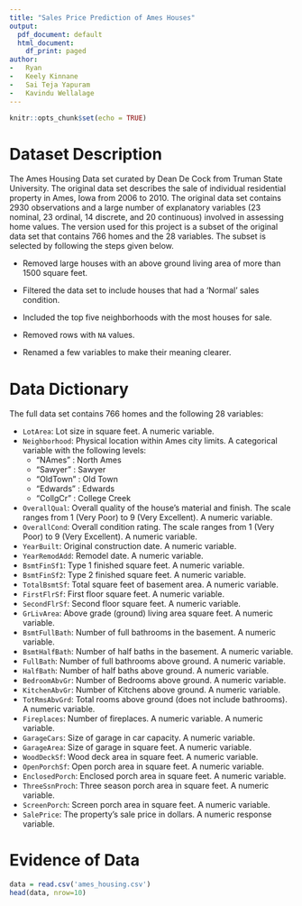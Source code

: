 ```yaml
---
title: "Sales Price Prediction of Ames Houses"
output:
  pdf_document: default
  html_document:
    df_print: paged
author: 
-   Ryan
-   Keely Kinnane
-   Sai Teja Yapuram
-   Kavindu Wellalage
---
```


```r
knitr::opts_chunk$set(echo = TRUE)
```

# Dataset Description

The Ames Housing Data set curated by Dean De Cock from Truman State University. The original data set describes the sale of individual residential property in Ames, Iowa from 2006 to 2010. The original data set contains 2930 observations and a large number of explanatory
variables (23 nominal, 23 ordinal, 14 discrete, and 20 continuous) involved in assessing home values. The version used for this project is a subset of the original data set that contains 766 homes and the 28 variables. The subset is selected by following the steps given below.

-   Removed large houses with an above ground living area of more than 1500 square feet.

-   Filtered the data set to include houses that had a 'Normal' sales condition.

-   Included the top five neighborhoods with the most houses for sale.

-   Removed rows with `NA` values.

-   Renamed a few variables to make their meaning clearer.

# Data Dictionary

The full data set contains 766 homes and the following 28 variables:

-   `LotArea`: Lot size in square feet. A numeric variable.
-   `Neighborhood`: Physical location within Ames city limits. A categorical variable with the following levels:
    -   "NAmes" : North Ames
    -   "Sawyer" : Sawyer
    -   "OldTown" : Old Town
    -   "Edwards" : Edwards
    -   "CollgCr" : College Creek
-   `OverallQual`: Overall quality of the house's material and finish. The scale ranges from 1 (Very Poor) to 9 (Very Excellent). A numeric variable.
-   `OverallCond`: Overall condition rating. The scale ranges from 1 (Very Poor) to 9 (Very Excellent). A numeric variable.
-   `YearBuilt`: Original construction date. A numeric variable.
-   `YearRemodAdd`: Remodel date. A numeric variable.
-   `BsmtFinSf1`: Type 1 finished square feet. A numeric variable.
-   `BsmtFinSf2`: Type 2 finished square feet. A numeric variable.
-   `TotalBsmtSf`: Total square feet of basement area. A numeric variable.
-   `FirstFlrSf`: First floor square feet. A numeric variable.
-   `SecondFlrSf`: Second floor square feet. A numeric variable.
-   `GrLivArea`: Above grade (ground) living area square feet. A numeric variable.
-   `BsmtFullBath`: Number of full bathrooms in the basement. A numeric variable.
-   `BsmtHalfBath`: Number of half baths in the basement. A numeric variable.
-   `FullBath`: Number of full bathrooms above ground. A numeric variable.
-   `HalfBath`: Number of half baths above ground. A numeric variable.
-   `BedroomAbvGr`: Number of Bedrooms above ground. A numeric variable.
-   `KitchenAbvGr`: Number of Kitchens above ground. A numeric variable.
-   `TotRmsAbvGrd`: Total rooms above ground (does not include bathrooms). A numeric variable.
-   `Fireplaces`: Number of fireplaces. A numeric variable. A numeric variable.
-   `GarageCars`: Size of garage in car capacity. A numeric variable.
-   `GarageArea`: Size of garage in square feet. A numeric variable.
-   `WoodDeckSf`: Wood deck area in square feet. A numeric variable.
-   `OpenPorchSf`: Open porch area in square feet. A numeric variable.
-   `EnclosedPorch`: Enclosed porch area in square feet. A numeric variable.
-   `ThreeSsnProch`: Three season porch area in square feet. A numeric variable.
-   `ScreenPorch`: Screen porch area in square feet. A numeric variable.
-   `SalePrice`: The property's sale price in dollars. A numeric response variable.

# Evidence of Data

```r
data = read.csv('ames_housing.csv')
head(data, nrow=10)
```
